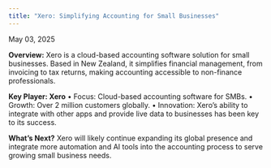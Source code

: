 ```yaml
---
title: "Xero: Simplifying Accounting for Small Businesses"
---
```



<div className={styles.preserve}>

May 03, 2025

**Overview:**
Xero is a cloud-based accounting software solution for small businesses. Based in New Zealand, it simplifies financial management, from invoicing to tax returns, making accounting accessible to non-finance professionals.

**Key Player: Xero**
•	Focus: Cloud-based accounting software for SMBs.
•	Growth: Over 2 million customers globally.
•	Innovation: Xero’s ability to integrate with other apps and provide live data to businesses has been key to its success.

**What’s Next?**
Xero will likely continue expanding its global presence and integrate more automation and AI tools into the accounting process to serve growing small business needs.

</div>
